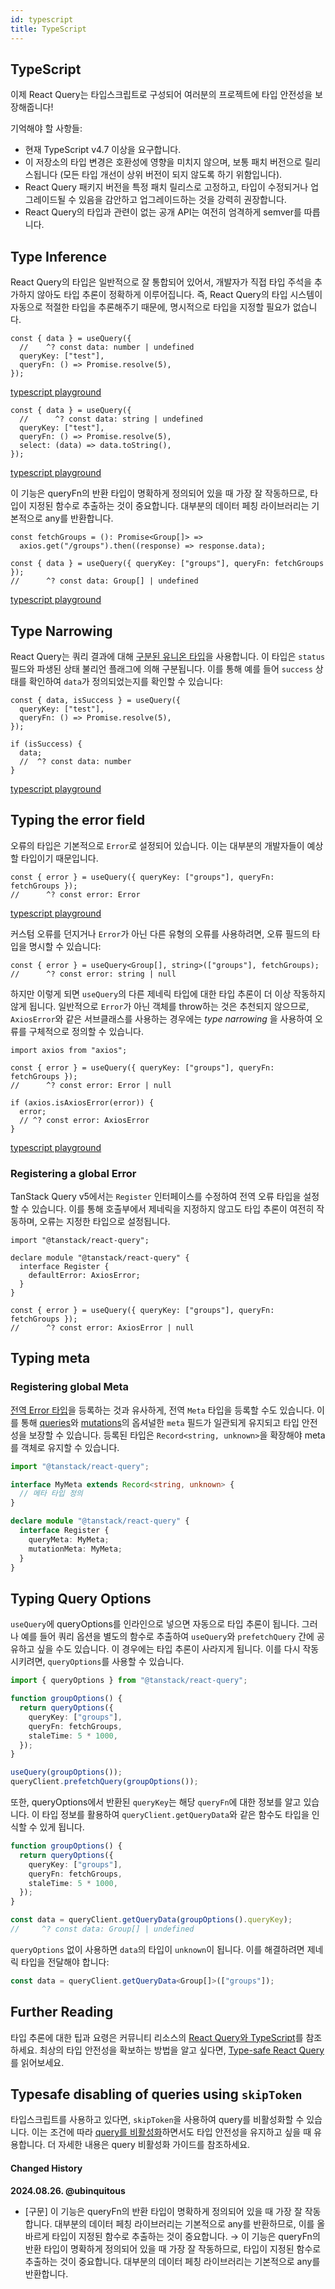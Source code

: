 ```yaml
---
id: typescript
title: TypeScript
---
```


## TypeScript

이제 React Query는 타입스크립트로 구성되어 여러분의 프로젝트에 타입 안전성을 보장해줍니다!

기억해야 할 사항들:

- 현재 TypeScript v4.7 이상을 요구합니다.
- 이 저장소의 타입 변경은 호환성에 영향을 미치지 않으며, 보통 패치 버전으로 릴리스됩니다 (모든 타입 개선이 상위 버전이 되지 않도록 하기 위함입니다).
- React Query 패키지 버전을 특정 패치 릴리스로 고정하고, 타입이 수정되거나 업그레이드될 수 있음을 감안하고 업그레이드하는 것을 강력히 권장합니다.
- React Query의 타입과 관련이 없는 공개 API는 여전히 엄격하게 semver를 따릅니다.

## Type Inference

React Query의 타입은 일반적으로 잘 통합되어 있어서, 개발자가 직접 타입 주석을 추가하지 않아도 타입 추론이 정확하게 이루어집니다. 즉, React Query의 타입 시스템이 자동으로 적절한 타입을 추론해주기 때문에, 명시적으로 타입을 지정할 필요가 없습니다.

[//]: # "TypeInference1"

```tsx
const { data } = useQuery({
  //    ^? const data: number | undefined
  queryKey: ["test"],
  queryFn: () => Promise.resolve(5),
});
```

[typescript playground](https://www.typescriptlang.org/play?#code/JYWwDg9gTgLgBAbzgVwM4FMCKz1QJ5wC+cAZlBCHAORToCGAxjALQCOO+VAsAFC8MQAdqnhIAJnRh0icALwoM2XHgAUAbSqDkIAEa4qAXQA0cFQEo5APjgAFciGAYAdLVQQANgDd0KgKxmzXgB6ILgw8IA9AH5eIA)

[//]: # "TypeInference1"
[//]: # "TypeInference2"

```tsx
const { data } = useQuery({
  //      ^? const data: string | undefined
  queryKey: ["test"],
  queryFn: () => Promise.resolve(5),
  select: (data) => data.toString(),
});
```

[typescript playground](https://www.typescriptlang.org/play?#code/JYWwDg9gTgLgBAbzgVwM4FMCKz1QJ5wC+cAZlBCHAORToCGAxjALQCOO+VAsAFC8MQAdqnhIAJnRh0icALwoM2XHgAUAbSox0IqgF0ANHBUBKOQD44ABXIhgGAHS1UEADYA3dCoCsxw0gwu6EwAXHASUuZhknT2MBAAyjBQwIIA5iaExrwA9Nlw+QUAegD8vEA)

[//]: # "TypeInference2"

이 기능은 queryFn의 반환 타입이 명확하게 정의되어 있을 때 가장 잘 작동하므로, 타입이 지정된 함수로 추출하는 것이 중요합니다. 대부분의 데이터 페칭 라이브러리는 기본적으로 any를 반환합니다.

[//]: # "TypeInference3"

```tsx
const fetchGroups = (): Promise<Group[]> =>
  axios.get("/groups").then((response) => response.data);

const { data } = useQuery({ queryKey: ["groups"], queryFn: fetchGroups });
//      ^? const data: Group[] | undefined
```

[typescript playground](https://www.typescriptlang.org/play?#code/JYWwDg9gTgLgBAbzgVwM4FMCKz1QJ5wC+cAZlBCHAORToCGAxjALQCOO+VAsAFCiSw4dAB7AIqUuUpURY1Nx68YeMOjgBxcsjBwAvIjjAAJgC44AO2QgARriK9eDCOdTwS6GAwAWmiNon6ABQAlGYAClLAGAA8vtoA2gC6AHx6qbLiAHQA5h6BVAD02Vpg8sGZMF7o5oG0qJAuarqpdQ0YmUZ0MHTBDjxOLvBInd1EeigY2Lh4gfFUxX6lVIkANKQe3nGlvTwFBXAHhwB6APxwA65wI3RmW0lwAD4o5kboJMDm6Ea8QA)

[//]: # "TypeInference3"

## Type Narrowing

React Query는 쿼리 결과에 대해 [구분된 유니온 타입](https://www.typescriptlang.org/docs/handbook/typescript-in-5-minutes-func.html#discriminated-unions)을 사용합니다. 이 타입은 `status` 필드와 파생된 상태 불리언 플래그에 의해 구분됩니다. 이를 통해 예를 들어 `success` 상태를 확인하여 `data`가 정의되었는지를 확인할 수 있습니다:

[//]: # "TypeNarrowing"

```tsx
const { data, isSuccess } = useQuery({
  queryKey: ["test"],
  queryFn: () => Promise.resolve(5),
});

if (isSuccess) {
  data;
  //  ^? const data: number
}
```

[typescript playground](https://www.typescriptlang.org/play?#code/JYWwDg9gTgLgBAbzgVwM4FMCKz1QJ5wC+cAZlBCHAORToCGAxjALQCOO+VAsAFC8MQAdqnhIAJnRh0ANHGCoAysgYN0qVETgBeFBmy48ACgDaVGGphUAurMMBKbQD44ABXIh56AHS1UEADYAbuiGAKx2dry8wCRwhvJKKmqoDgi8cBlwElK8APS5GQB6APy8hLxAA)

[//]: # "TypeNarrowing"

## Typing the error field

오류의 타입은 기본적으로 `Error`로 설정되어 있습니다. 이는 대부분의 개발자들이 예상할 타입이기 때문입니다.

[//]: # "TypingError"

```tsx
const { error } = useQuery({ queryKey: ["groups"], queryFn: fetchGroups });
//      ^? const error: Error
```

[typescript playground](https://www.typescriptlang.org/play?#code/JYWwDg9gTgLgBAbzgVwM4FMCKz1QJ5wC+cAZlBCHAOQACMAhgHaoMDGA1gPRTr2swBaAI458VALAAoUJFhx6AD2ARUpcpSqLlqCZKkw8YdHADi5ZGDgBeRHGAATAFxxGyEACNcRKVNYRm8CToMKwAFmYQFqo2ABQAlM4ACurAGAA8ERYA2gC6AHzWBVoqAHQA5sExVJxl5mA6cSUwoeiMMTyokMzGVgUdXRgl9vQMcT6SfgG2uORQRNYoGNi4eDFZVLWR9VQ5ADSkwWGZ9WOSnJxwl1cAegD8QA)

[//]: # "TypingError"

커스텀 오류를 던지거나 `Error`가 아닌 다른 유형의 오류를 사용하려면, 오류 필드의 타입을 명시할 수 있습니다:

[//]: # "TypingError2"

```tsx
const { error } = useQuery<Group[], string>(["groups"], fetchGroups);
//      ^? const error: string | null
```

[//]: # "TypingError2"

하지만 이렇게 되면 `useQuery`의 다른 제네릭 타입에 대한 타입 추론이 더 이상 작동하지 않게 됩니다. 일반적으로 `Error`가 아닌 객체를 throw하는 것은 추천되지 않으므로, `AxiosError`와 같은 서브클래스를 사용하는 경우에는 _type narrowing_ 을 사용하여 오류를 구체적으로 정의할 수 있습니다.

[//]: # "TypingError3"

```tsx
import axios from "axios";

const { error } = useQuery({ queryKey: ["groups"], queryFn: fetchGroups });
//      ^? const error: Error | null

if (axios.isAxiosError(error)) {
  error;
  // ^? const error: AxiosError
}
```

[typescript playground](https://www.typescriptlang.org/play?#code/JYWwDg9gTgLgBAbzgVwM4FMCKz1QJ5wC+cAZlBCHAOQACMAhgHaoMDGA1gPRTr2swBaAI458VALAAoUJFhx6AD2ARUpcpSqLlqCZKkw8YdHADi5ZGDgBeRHGAATAFxxGyEACNcRKVNYRm8CToMKwAFmYQFqo2ABQAlM4ACurAGAA8ERYA2gC6AHzWBVoqAHQA5sExVJxl5mA6cSUwoeiMMTyokMzGVgUdXRgl9vQMcT6SfgG2uORQRNYoGNi4eDFIIisA0uh4zllUtZH1VDkANHAb+ABijM5BIeF1qoRjkpyccJ9fAHoA-OPAEhwGLFVAlVIAQSUKgAolBZjEZtA4nFEFJPkioOi4O84H8pIQgA)

[//]: # "TypingError3"

### Registering a global Error

TanStack Query v5에서는 `Register` 인터페이스를 수정하여 전역 오류 타입을 설정할 수 있습니다. 이를 통해 호출부에서 제네릭을 지정하지 않고도 타입 추론이 여전히 작동하며, 오류는 지정한 타입으로 설정됩니다.

[//]: # "RegisterErrorType"

```tsx
import "@tanstack/react-query";

declare module "@tanstack/react-query" {
  interface Register {
    defaultError: AxiosError;
  }
}

const { error } = useQuery({ queryKey: ["groups"], queryFn: fetchGroups });
//      ^? const error: AxiosError | null
```

[//]: # "RegisterErrorType"
[//]: # "TypingMeta"

## Typing meta

### Registering global Meta

[전역 Error 타입](#registering-a-global-error)을 등록하는 것과 유사하게, 전역 `Meta` 타입을 등록할 수도 있습니다. 이를 통해 [queries](/docs/api-references/useQuery)와 [mutations](/docs/api-references/useMutation)의 옵셔널한 `meta` 필드가 일관되게 유지되고 타입 안전성을 보장할 수 있습니다. 등록된 타입은 `Record<string, unknown>`을 확장해야 meta를 객체로 유지할 수 있습니다.

```ts
import "@tanstack/react-query";

interface MyMeta extends Record<string, unknown> {
  // 메타 타입 정의
}

declare module "@tanstack/react-query" {
  interface Register {
    queryMeta: MyMeta;
    mutationMeta: MyMeta;
  }
}
```

[//]: # "TypingMeta"
[//]: # "TypingQueryOptions"

## Typing Query Options

`useQuery`에 queryOptions를 인라인으로 넣으면 자동으로 타입 추론이 됩니다. 그러나 예를 들어 쿼리 옵션을 별도의 함수로 추출하여 `useQuery`와 `prefetchQuery` 간에 공유하고 싶을 수도 있습니다. 이 경우에는 타입 추론이 사라지게 됩니다. 이를 다시 작동시키려면, `queryOptions`를 사용할 수 있습니다.

```ts
import { queryOptions } from "@tanstack/react-query";

function groupOptions() {
  return queryOptions({
    queryKey: ["groups"],
    queryFn: fetchGroups,
    staleTime: 5 * 1000,
  });
}

useQuery(groupOptions());
queryClient.prefetchQuery(groupOptions());
```

또한, queryOptions에서 반환된 `queryKey`는 해당 `queryFn`에 대한 정보를 알고 있습니다. 이 타입 정보를 활용하여 `queryClient.getQueryData`와 같은 함수도 타입을 인식할 수 있게 됩니다.

```ts
function groupOptions() {
  return queryOptions({
    queryKey: ["groups"],
    queryFn: fetchGroups,
    staleTime: 5 * 1000,
  });
}

const data = queryClient.getQueryData(groupOptions().queryKey);
//     ^? const data: Group[] | undefined
```

`queryOptions` 없이 사용하면 `data`의 타입이 `unknown`이 됩니다. 이를 해결하려면 제네릭 타입을 전달해야 합니다:

```ts
const data = queryClient.getQueryData<Group[]>(["groups"]);
```

[//]: # "TypingQueryOptions"
[//]: # "Materials"

## Further Reading

타입 추론에 대한 팁과 요령은 커뮤니티 리소스의 [React Query와 TypeScript](/docs/community-resources/tkdodos-blog)를 참조하세요. 최상의 타입 안전성을 확보하는 방법을 알고 싶다면, [Type-safe React Query](/docs/community-resources/tkdodo-s-blog)를 읽어보세요.

[//]: # "Materials"

## Typesafe disabling of queries using `skipToken`

타입스크립트를 사용하고 있다면, `skipToken`을 사용하여 query를 비활성화할 수 있습니다. 이는 조건에 따라 [query를 비활성화](/docs/guides-and-concepts/disabling-queries)하면서도 타입 안전성을 유지하고 싶을 때 유용합니다. 더 자세한 내용은 query 비활성화 가이드를 참조하세요.

#### Changed History

**2024.08.26. @ubinquitous**

- [구문] 이 기능은 queryFn의 반환 타입이 명확하게 정의되어 있을 때 가장 잘 작동합니다. 대부분의 데이터 페칭 라이브러리는 기본적으로 any를 반환하므로, 이를 올바르게 타입이 지정된 함수로 추출하는 것이 중요합니다. → 이 기능은 queryFn의 반환 타입이 명확하게 정의되어 있을 때 가장 잘 작동하므로, 타입이 지정된 함수로 추출하는 것이 중요합니다. 대부분의 데이터 페칭 라이브러리는 기본적으로 any를 반환합니다.
